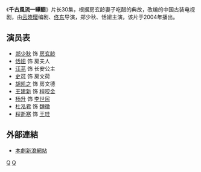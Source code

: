 《'''千古風流一罈醋'''》片长30集，根据房玄龄妻子吃醋的典故，改编的中国古装电视剧，由[[云晓璎|云晓璎]]编剧、[[佟东|佟东]]导演，郑少秋、恬妞主演，该片于2004年播出。

== 演员表 ==
*[[郑少秋|郑少秋]] 饰 [[房玄龄|房玄龄]]
*[[恬妞|恬妞]] 饰 房夫人
*[[汪芫|汪芫]] 饰 长安公主
*[[史可|史可]] 饰 房文荷
*[[胡凯之|胡凯之]] 饰 房文德
*[[王建新_(1970年)|王建新]] 饰 [[程咬金|程咬金]]
*[[杨升|杨升]] 饰 [[李世民|李世民]]
*[[杜泓君|杜泓君]] 饰 [[魏徵|魏徵]]
*[[程逝寒|程逝寒]] 饰 [[王珪|王珪]]

== 外部連結 ==
*[http://data.ent.sina.com.cn/tv/1592.html 本劇新浪網站]{{Wayback|url=http://data.ent.sina.com.cn/tv/1592.html |date=20110814112442 }} 

{{2004年中國大陸古裝/民初電視劇}}
{{TV-stub}}
[[Category:2004年中國電視劇集|Q]]
[[Category:唐朝背景电视剧|Q]]